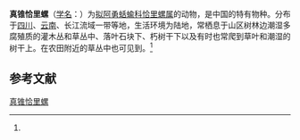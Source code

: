 {{Speciesbox
| name = 真锥恰里螺
| status = 
| status_system = 
| image = 
| genus = Kaliella
| species = euconus
| authority = (Moellendorff, 1899)<ref name='id11019'>{{cite web| url =http://www.bioinfo.cn/db05/BjdwSpecies.php?action=view&id=11019| title =真锥恰里螺| work =《中国动物物种编目数据库》| publisher =中国科学院微生物研究所| author =中国科学院动物研究所| accessdate =2009-04-28| archive-date =2016-03-05| archive-url =https://web.archive.org/web/20160305072345/http://www.bioinfo.cn/db05/BjdwSpecies.php?action=view&id=11019| dead-url =yes}}</ref>
}}

'''真锥恰里螺'''（[[学名|学名]]：{{lang|la|''Kaliella euconus''}}）为[[拟阿勇蛞蝓科|拟阿勇蛞蝓科]][[恰里螺属|恰里螺属]]的动物，是中国的特有物种。分布于[[四川|四川]]、[[云南|云南]]、长江流域一带等地，生活环境为陆地，常栖息于山区树林边潮湿多腐殖质的灌木丛和草丛中、落叶石块下、朽树干下以及有时也常爬到草叶和潮湿的树干上。在农田附近的草丛中也可见到。<ref name='id11019'/>

== 参考文献 ==
{{reflist}}

{{Wikispecies|Kaliella euconus}}
{{Taxonbar|from=Q15227786}}

[[Category:恰里螺属|真锥恰里螺]]


{{软体动物小作品}}